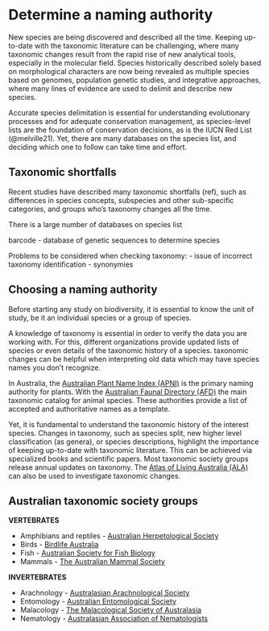 # Determine a naming authority {#sec-naming-authority}

New species are being discovered and described all the time. Keeping up-to-date with the taxonomic literature can be challenging, where many taxonomic changes result from the rapid rise of new analytical tools, especially in the molecular field. Species historically described solely based on morphological characters are now being revealed as multiple species based on genomes, population genetic studies, and integrative approaches, where many lines of evidence are used to delimit and describe new species.

Accurate species delimitation is essential for understanding evolutionary processes and for adequate conservation management, as species-level lists are the foundation of conservation decisions, as is the IUCN Red List (@melville21). Yet, there are many databases on the species list, and deciding which one to follow can take time and effort.

## Taxonomic shortfalls

Recent studies have described many taxonomic shortfalls (ref), such as differences in species concepts, subspecies and other sub-specific categories, and groups who's taxonomy changes all the time.

There is a large number of databases on species list

barcode - database of genetic sequences to determine species

Problems to be considered when checking taxonomy: - issue of incorrect taxonomy identification - synonymies

## Choosing a naming authority

Before starting any study on biodiversity, it is essential to know the unit of study, be it an individual species or a group of species.

A knowledge of taxonomy is essential in order to verify the data you are working with. For this, different organizations provide updated lists of species or even details of the taxonomic history of a species. taxonomic changes can be helpful when interpreting old data which may have species names you don't recognize.

In Australia, the [Australian Plant Name Index (APNI)](https://www.anbg.gov.au/apni/) is the primary naming authority for plants. With the [Australian Faunal Directory (AFD)](https://biodiversity.org.au/afd/home) the main taxonomic catalog for animal species. These authorities provide a list of accepted and authoritative names as a template.

Yet, it is fundamental to understand the taxonomic history of the interest species. Changes in taxonomy, such as species split, new higher level classification (as genera), or species descriptions, highlight the importance of keeping up-to-date with taxonomic literature. This can be achieved via specialized books and scientific papers. Most taxonomic society groups release annual updates on taxonomy. The [Atlas of Living Australia (ALA)](www.ala.org.au) can also be used to investigate taxonomic changes.

## Australian taxonomic society groups

**VERTEBRATES**

-   Amphibians and reptiles - [Australian Herpetological Society](https://ahs.org.au/)\
-   Birds - [Birdlife Australia](https://www.birdlife.org.au/)\
-   Fish - [Australian Society for Fish Biology](https://www.asfb.org.au/)\
-   Mammals - [The Australian Mammal Society](https://australianmammals.org.au/)

**INVERTEBRATES**

-   Arachnology - [Australasian Arachnological Society](www.australasianarachnologicalsociety.org)\
-   Entomology - [Australian Entomological Society](https://www.austentsoc.org.au/)\
-   Malacology - [The Malacological Society of Australasia](https://www.malsocaus.org/)\
-   Nematology - [Australasian Association of Nematologists](https://www.nematologists.org.au/)
